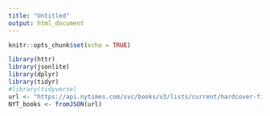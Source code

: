 ---
title: "Untitled"
output: html_document
---

```{r setup, include=FALSE}
knitr::opts_chunk$set(echo = TRUE)
```


```{r}
library(httr)
library(jsonlite)
library(dplyr)
library(tidyr)
#library(tidyverse)
url <- "https://api.nytimes.com/svc/books/v3/lists/current/hardcover-fiction.json?api-key=kPk1W0YcGbUAkSwv94OePtscbJAhOMKu"
NYT_books <- fromJSON(url)

```

